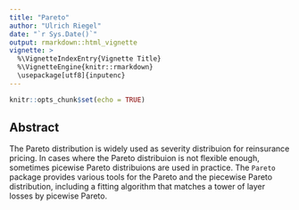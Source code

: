 ```yaml
---
title: "Pareto"
author: "Ulrich Riegel"
date: "`r Sys.Date()`"
output: rmarkdown::html_vignette
vignette: >
  %\VignetteIndexEntry{Vignette Title}
  %\VignetteEngine{knitr::rmarkdown}
  \usepackage[utf8]{inputenc}
---
```


```r
knitr::opts_chunk$set(echo = TRUE)
```

## Abstract

The Pareto distribution is widely used as severity distribuion for reinsurance pricing. In cases where the Pareto distribuion is not flexible enough, sometimes picewise Pareto distribuions are used in practice. The `Pareto` package provides various tools for the Pareto and the piecewise Pareto distribution, including a fitting algorithm that matches a tower of layer losses by picewise Pareto.

